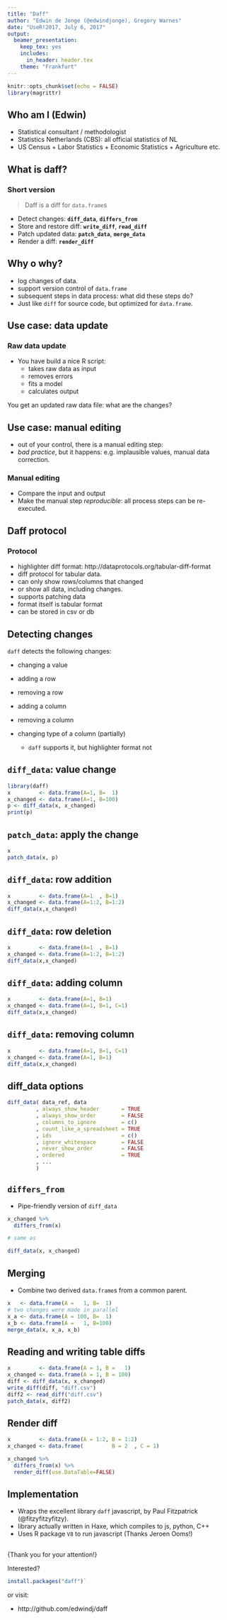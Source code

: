 ```yaml
---
title: "Daff"
author: "Edwin de Jonge (@edwindjonge), Gregory Warnes"
date: "UseR!2017, July 6, 2017"
output:
  beamer_presentation:
    keep_tex: yes
    includes:
      in_header: header.tex
    theme: "Frankfurt"
---
```


```r
knitr::opts_chunk$set(echo = FALSE)
library(magrittr)
```

## Who am I (Edwin)

- Statistical consultant / methodologist
- Statistics Netherlands (CBS): all official statistics of NL
- US Census + Labor Statistics + Economic Statistics + Agriculture etc.

## What is daff?

### Short version

> Daff is a diff for `data.frame`s

- Detect changes: **`diff_data`**, **`differs_from`**
- Store and restore diff: **`write_diff`**, **`read_diff`**
- Patch updated data: **`patch_data`**, **`merge_data`**
- Render a diff: **`render_diff`**

## Why o why?

- log changes of data.
- support version control of `data.frame`
- subsequent steps in data process: what did these steps do?
- Just like `diff` for source code, but optimized for `data.frame`.

## Use case: data update

### Raw data update

- You have build a nice R script:
    - takes raw data as input
    - removes errors
    - fits a model
    - calculates output

You get an updated raw data file: what are the changes?

## Use case: manual editing

- out of your control, there is a manual editing step:
- *bad practice*, but it happens: e.g. implausible values, manual data correction.

### Manual editing

\begin{center}
  \includegraphics[height=0.3\textheight]{fig/blackbox}
\end{center}
- Compare the input and output
- Make the manual step _reproducible_: all process steps can be re-executed.

## Daff protocol


### Protocol

- highlighter diff format: http://dataprotocols.org/tabular-diff-format
- diff protocol for tabular data.
- can only show rows/columns that changed
- or show all data, including changes.
- supports patching data
- format itself is tabular format
- can be stored in csv or db

## Detecting changes

`daff` detects the following changes:

- changing a value
- adding a row
- removing a row
- adding a column
- removing a column
- changing type of a column (partially)

    - `daff` supports it, but highlighter format not



## `diff_data`: value change

```r
library(daff)
x         <- data.frame(A=1, B=  1)
x_changed <- data.frame(A=1, B=100)
p <- diff_data(x, x_changed)
print(p)
```
## `patch_data`: apply the change

```r
x
patch_data(x, p)
```


## `diff_data`: row addition

```r
x         <- data.frame(A=1  , B=1)
x_changed <- data.frame(A=1:2, B=1:2)
diff_data(x,x_changed)
```

## `diff_data`: row deletion

```r
x         <- data.frame(A=1  , B=1)
x_changed <- data.frame(A=1:2, B=1:2)
diff_data(x,x_changed)
```

## `diff_data`: adding column

```r
x         <- data.frame(A=1, B=1)
x_changed <- data.frame(A=1, B=1, C=1)
diff_data(x,x_changed)
```
## `diff_data`: removing column

```r
x         <- data.frame(A=1, B=1, C=1)
x_changed <- data.frame(A=1, B=1)
diff_data(x,x_changed)
```
## diff_data options

```r
diff_data( data_ref, data
         , always_show_header       = TRUE
         , always_show_order        = FALSE
         , columns_to_ignore        = c()
         , count_like_a_spreadsheet = TRUE
         , ids                      = c()
         , ignore_whitespace        = FALSE
         , never_show_order         = FALSE
         , ordered                  = TRUE
         , ... 
         )
```
## `differs_from`

- Pipe-friendly version of `diff_data`

```r
x_changed %>% 
  differs_from(x)

# same as

diff_data(x, x_changed)
```


## Merging


- Combine two derived `data.frame`s from a common parent.

```r
x   <- data.frame(A =   1, B=  1)
# two changes were made in parallel
x_a <- data.frame(A = 100, B=  1)
x_b <- data.frame(A =   1, B=100)
merge_data(x, x_a, x_b)
```

## Reading and writing table diffs

```r
x         <- data.frame(A = 1, B =   1)
x_changed <- data.frame(A = 1, B = 100)
diff <- diff_data(x, x_changed)
write_diff(diff, "diff.csv")
diff2 <- read_diff("diff.csv")
patch_data(x, diff2)
```

## Render diff

```r
x         <- data.frame(A = 1:2, B = 1:2)
x_changed <- data.frame(         B = 2  , C = 1)

x_changed %>% 
  differs_from(x) %>% 
  render_diff(use.DataTable=FALSE)
```

\begin{center}
  \includegraphics[width=7cm]{fig/daff.png}
\end{center}

## Implementation

- Wraps the excellent library `daff` javascript, by Paul Fitzpatrick (@fitzyfitzyfitzy).
- library actually written in Haxe, which compiles to js, python, C++
- Uses R package `V8` to run javascript (Thanks Jeroen Ooms!)

## 

\Large{Thank you for your attention!}

Interested?

```r
install.packages("daff")`
```

or visit: 

- http://github.com/edwindj/daff
